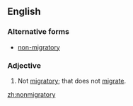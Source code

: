==English==

===Alternative forms===
* [[non-migratory]]

===Adjective===
{{en-adj|-}}
# Not [[migratory]]; that does not [[migrate]].

[[zh:nonmigratory]]